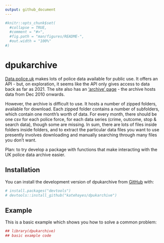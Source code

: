 ```yaml
---
output: github_document
---
```


<!-- README.md is generated from README.Rmd. Please edit that file -->

```r
#knitr::opts_chunk$set(
  #collapse = TRUE,
  #comment = "#>",
  #fig.path = "man/figures/README-",
  #out.width = "100%"
#)
```

# dpukarchive

<!-- badges: start -->
<!-- badges: end -->

[Data.police.uk](https://data.police.uk) makes lots of police data available for public use. It offers an API - but, on exploration, it seems like the API only gives access to data back as far as 2021. The site also has an ['archive' page](https://data.police.uk/data/archive/) - the archive hosts data from Dec 2010 onwards. <br>

However, the archive is difficult to use. It hosts a number of zipped folders, available for download. Each zipped folder contains a number of subfolders, which contain one month's worth of data. For every month, there should be one csv for each police force, for each data series (crime, outcome, stop & search data), though some are missing. In sum, there are lots of files inside folders inside folders, and to extract the particular data files you want to use presently involves downloading and manually searching through many files you don't want. <br>

Plan: to try develop a package with functions that make interacting with the UK police data archive easier. 
<!-- I'm trying to take stock of the archive - figure out what data files are absent/present/present in multiple versions, how to interact with the archive in the most efficient way, etc. -->
 
## Installation

You can install the development version of dpukarchive from [GitHub](https://github.com/) with:

``` r
# install.packages("devtools")
# devtools::install_github("katehayes/dpukarchive")
```

## Example

This is a basic example which shows you how to solve a common problem:

```r
## library(dpukarchive)
## basic example code
```




